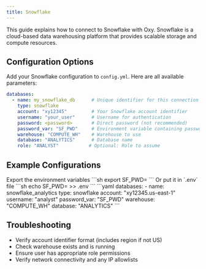 ```yaml
---
title: Snowflake
---
```


This guide explains how to connect to Snowflake with Oxy. Snowflake is a cloud-based data warehousing platform that provides scalable storage and compute resources.

## Configuration Options

Add your Snowflake configuration to `config.yml`. Here are all available parameters:

```yaml
databases:
  - name: my_snowflake_db      # Unique identifier for this connection
    type: snowflake
    account: "xy12345"         # Your Snowflake account identifier
    username: "your_user"      # Username for authentication
    password: <password>       # Direct password (not recommended)
    password_var: "SF_PWD"     # Environment variable containing password (recommended)
    warehouse: "COMPUTE_WH"    # Warehouse to use
    database: "ANALYTICS"      # Database name
    role: "ANALYST"           # Optional: Role to assume
```

## Example Configurations
<Steps>
<Step title="Prepare password environment variable">
Export the environment variables
```sh
export SF_PWD=<your password>
```
Or put it in `.env` file
```sh
echo SF_PWD=<your password> >> .env
```

</Step>
<Step title="Add Snowflake configuration">
```yaml
databases:
  - name: snowflake_analytics
    type: snowflake
    account: "xy12345.us-east-1"
    username: "analyst"
    password_var: "SF_PWD"
    warehouse: "COMPUTE_WH"
    database: "ANALYTICS"
```
</Step>
</Steps>


## Troubleshooting

- Verify account identifier format (includes region if not US)
- Check warehouse exists and is running
- Ensure user has appropriate role permissions
- Verify network connectivity and any IP allowlists
